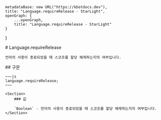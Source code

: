 
    metadataBase: new URL("https://kbotdocs.dev"),
    title: "Language.requireRelease - StarLight",
    openGraph: {
        ...openGraph,
        title: "Language.requireRelease - StarLight"
    }
}

<Section>
    # Language.requireRelease

    언어의 사용이 종료되었을 때 스코프를 할당 해제하는지의 여부입니다.
</Section>
<Section>
    ## 구문

    ~~~js
    language.requireRelease;
    ~~~

    <Section>
        ### 값

        `Boolean` - 언어의 사용이 종료되었을 때 스코프를 할당 해제하는지의 여부입니다.
    </Section>
</Section>